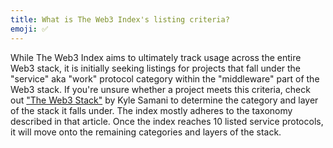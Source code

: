 ```yaml
---
title: What is The Web3 Index's listing criteria?
emoji: ✅
---
```


While The Web3 Index aims to ultimately track usage across the entire Web3 stack, it is initially seeking listings for projects that fall under the "service" aka "work" protocol category within the "middleware" part of the Web3 stack. If you're unsure whether a project meets this criteria, check out ["The Web3 Stack"](https://multicoin.capital/2019/12/13/the-web3-stack-2019-edition/) by Kyle Samani to determine the category and layer of the stack it falls under. The index mostly adheres to the taxonomy described in that article. Once the index reaches 10 listed service protocols, it will move onto the remaining categories and layers of the stack.

